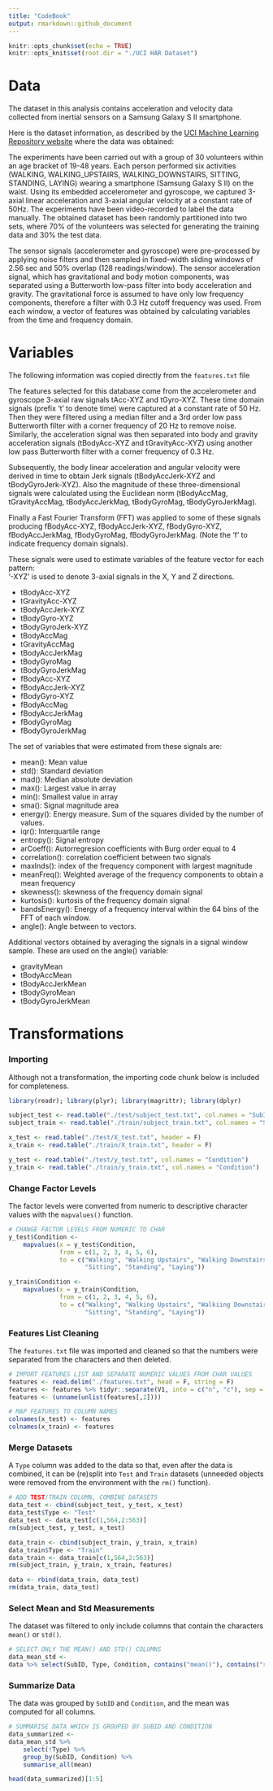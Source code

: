 ```yaml
---
title: "CodeBook"
output: rmarkdown::github_document
---
```


```r
knitr::opts_chunk$set(echo = TRUE)
knitr::opts_knit$set(root.dir = "./UCI HAR Dataset")
```

# Data
The dataset in this analysis contains acceleration and velocity data collected from inertial sensors on a Samsung Galaxy S II smartphone.

Here is the dataset information, as described by the [UCI Machine Learning Repository website](http://archive.ics.uci.edu/ml/datasets/Human+Activity+Recognition+Using+Smartphones) where the data was obtained: 

The experiments have been carried out with a group of 30 volunteers within an age bracket of 19-48 years. Each person performed six activities (WALKING, WALKING_UPSTAIRS, WALKING_DOWNSTAIRS, SITTING, STANDING, LAYING) wearing a smartphone (Samsung Galaxy S II) on the waist. Using its embedded accelerometer and gyroscope, we captured 3-axial linear acceleration and 3-axial angular velocity at a constant rate of 50Hz. The experiments have been video-recorded to label the data manually. The obtained dataset has been randomly partitioned into two sets, where 70% of the volunteers was selected for generating the training data and 30% the test data.

The sensor signals (accelerometer and gyroscope) were pre-processed by applying noise filters and then sampled in fixed-width sliding windows of 2.56 sec and 50% overlap (128 readings/window). The sensor acceleration signal, which has gravitational and body motion components, was separated using a Butterworth low-pass filter into body acceleration and gravity. The gravitational force is assumed to have only low frequency components, therefore a filter with 0.3 Hz cutoff frequency was used. From each window, a vector of features was obtained by calculating variables from the time and frequency domain.

# Variables 

The following information was copied directly from the `features.txt` file

The features selected for this database come from the accelerometer and gyroscope 3-axial raw signals tAcc-XYZ and tGyro-XYZ. These time domain signals (prefix 't' to denote time) were captured at a constant rate of 50 Hz. Then they were filtered using a median filter and a 3rd order low pass Butterworth filter with a corner frequency of 20 Hz to remove noise. Similarly, the acceleration signal was then separated into body and gravity acceleration signals (tBodyAcc-XYZ and tGravityAcc-XYZ) using another low pass Butterworth filter with a corner frequency of 0.3 Hz. 

Subsequently, the body linear acceleration and angular velocity were derived in time to obtain Jerk signals (tBodyAccJerk-XYZ and tBodyGyroJerk-XYZ). Also the magnitude of these three-dimensional signals were calculated using the Euclidean norm (tBodyAccMag, tGravityAccMag, tBodyAccJerkMag, tBodyGyroMag, tBodyGyroJerkMag). 

Finally a Fast Fourier Transform (FFT) was applied to some of these signals producing fBodyAcc-XYZ, fBodyAccJerk-XYZ, fBodyGyro-XYZ, fBodyAccJerkMag, fBodyGyroMag, fBodyGyroJerkMag. (Note the 'f' to indicate frequency domain signals). 

These signals were used to estimate variables of the feature vector for each pattern:  
'-XYZ' is used to denote 3-axial signals in the X, Y and Z directions.

* tBodyAcc-XYZ
* tGravityAcc-XYZ
* tBodyAccJerk-XYZ
* tBodyGyro-XYZ
* tBodyGyroJerk-XYZ
* tBodyAccMag
* tGravityAccMag
* tBodyAccJerkMag
* tBodyGyroMag
* tBodyGyroJerkMag
* fBodyAcc-XYZ
* fBodyAccJerk-XYZ
* fBodyGyro-XYZ
* fBodyAccMag
* fBodyAccJerkMag
* fBodyGyroMag
* fBodyGyroJerkMag

The set of variables that were estimated from these signals are: 

* mean(): Mean value
* std(): Standard deviation
* mad(): Median absolute deviation 
* max(): Largest value in array
* min(): Smallest value in array
* sma(): Signal magnitude area
* energy(): Energy measure. Sum of the squares divided by the number of values. 
* iqr(): Interquartile range 
* entropy(): Signal entropy
* arCoeff(): Autorregresion coefficients with Burg order equal to 4
* correlation(): correlation coefficient between two signals
* maxInds(): index of the frequency component with largest magnitude
* meanFreq(): Weighted average of the frequency components to obtain a mean frequency
* skewness(): skewness of the frequency domain signal 
* kurtosis(): kurtosis of the frequency domain signal 
* bandsEnergy(): Energy of a frequency interval within the 64 bins of the FFT of each window.
* angle(): Angle between to vectors.

Additional vectors obtained by averaging the signals in a signal window sample. These are used on the angle() variable:

* gravityMean
* tBodyAccMean
* tBodyAccJerkMean
* tBodyGyroMean
* tBodyGyroJerkMean

# Transformations 

### Importing
Although not a transformation, the importing code chunk below is included for completeness.

```r
library(readr); library(plyr); library(magrittr); library(dplyr)
```

```r
subject_test <- read.table("./test/subject_test.txt", col.names = "SubID")
subject_train <- read.table("./train/subject_train.txt", col.names = "SubID")

x_test <- read.table("./test/X_test.txt", header = F)
x_train <- read.table("./train/X_train.txt", header = F)

y_test <- read.table("./test/y_test.txt", col.names = "Condition")
y_train <- read.table("./train/y_train.txt", col.names = "Condition")
```

### Change Factor Levels
The factor levels were converted from numeric to descriptive character values with the `mapvalues()` function.

```r
# CHANGE FACTOR LEVELS FROM NUMERIC TO CHAR
y_test$Condition <- 
    mapvalues(x = y_test$Condition, 
              from = c(1, 2, 3, 4, 5, 6), 
              to = c("Walking", "Walking Upstairs", "Walking Downstairs",
                     "Sitting", "Standing", "Laying"))

y_train$Condition <- 
    mapvalues(x = y_train$Condition, 
              from = c(1, 2, 3, 4, 5, 6), 
              to = c("Walking", "Walking Upstairs", "Walkiing Downstairs",
                     "Sitting", "Standing", "Laying"))
```

### Features List Cleaning
The `features.txt` file was imported and cleaned so that the numbers were separated from the characters and then deleted.

```r
# IMPORT FEATURES LIST AND SEPARATE NUMERIC VALUES FROM CHAR VALUES
features <- read.delim("./features.txt", head = F, string = F)
features <- features %>% tidyr::separate(V1, into = c("n", "c"), sep = " ")
features <- (unname(unlist(features[,2])))

# MAP FEATURES TO COLUMN NAMES
colnames(x_test) <- features
colnames(x_train) <- features
```

### Merge Datasets
A `Type` column was added to the data so that, even after the data is combined, it can be (re)split into `Test` and `Train` datasets (unneeded objects were removed from the environment with the `rm()` function).   

```r
# ADD TEST/TRAIN COLUMN, COMBINE DATASETS
data_test <- cbind(subject_test, y_test, x_test)
data_test$Type <- "Test"
data_test <- data_test[c(1,564,2:563)]
rm(subject_test, y_test, x_test)

data_train <- cbind(subject_train, y_train, x_train)
data_train$Type <- "Train"
data_train <- data_train[c(1,564,2:563)]
rm(subject_train, y_train, x_train, features)

data <- rbind(data_train, data_test)
rm(data_train, data_test)
```

### Select Mean and Std Measurements
The dataset was filtered to only include columns that contain the characters `mean()` or `std()`.

```r
# SELECT ONLY THE MEAN() AND STD() COLUMNS 
data_mean_std <- 
data %>% select(SubID, Type, Condition, contains("mean()"), contains("std()"))
```

### Summarize Data
The data was grouped by `SubID` and `Condition`, and the mean was computed for all columns. 

```r
# SUMMARISE DATA WHICH IS GROUPED BY SUBID AND CONDITION
data_summarized <- 
data_mean_std %>% 
    select(!Type) %>% 
    group_by(SubID, Condition) %>% 
    summarise_all(mean)

head(data_summarized)[1:5]
```
